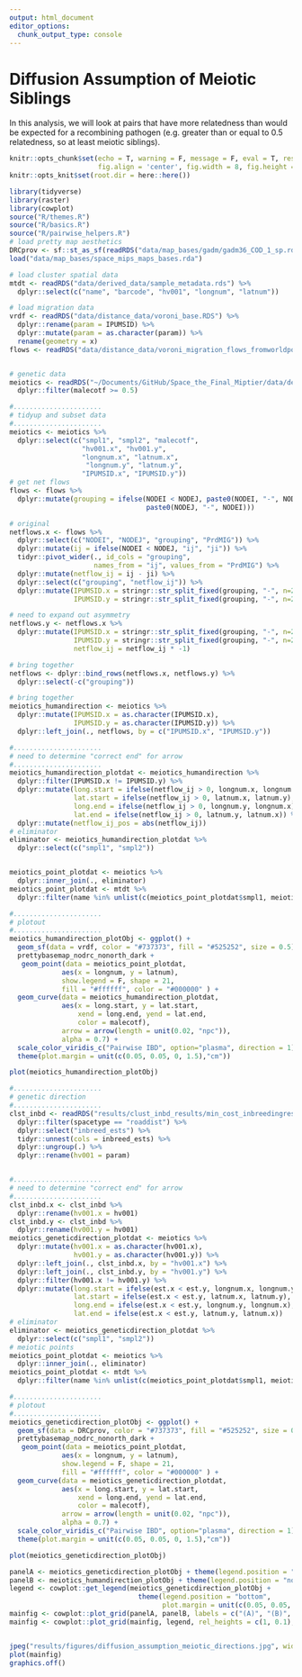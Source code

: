 ```yaml
---
output: html_document
editor_options: 
  chunk_output_type: console
---
```


# Diffusion Assumption of Meiotic Siblings
In this analysis, we will look at pairs that have more  relatedness than would be expected for a recombining pathogen (e.g. greater than or equal to 0.5 relatedness, so at least meiotic siblings).

```r
knitr::opts_chunk$set(echo = T, warning = F, message = F, eval = T, results = 'hide',
                      fig.align = 'center', fig.width = 8, fig.height = 8)
knitr::opts_knit$set(root.dir = here::here())
```

```r
library(tidyverse)
library(raster)
library(cowplot)
source("R/themes.R")
source("R/basics.R")
source("R/pairwise_helpers.R")
# load pretty map aesthetics 
DRCprov <- sf::st_as_sf(readRDS("data/map_bases/gadm/gadm36_COD_1_sp.rds"))
load("data/map_bases/space_mips_maps_bases.rda")

# load cluster spatial data
mtdt <- readRDS("data/derived_data/sample_metadata.rds") %>% 
  dplyr::select(c("name", "barcode", "hv001", "longnum", "latnum"))

# load migration data
vrdf <- readRDS("data/distance_data/voroni_base.RDS") %>%
  dplyr::rename(param = IPUMSID) %>%
  dplyr::mutate(param = as.character(param)) %>%
  rename(geometry = x)
flows <- readRDS("data/distance_data/voroni_migration_flows_fromworldpop.RDS")


# genetic data
meiotics <- readRDS("~/Documents/GitHub/Space_the_Final_Miptier/data/derived_data/bigbarcode_genetic_data/mipanalyzer.DRCibD.long.mtdt.rds") %>% 
  dplyr::filter(malecotf >= 0.5)

```

```r
#......................
# tidyup and subset data
#......................
meiotics <- meiotics %>% 
  dplyr::select(c("smpl1", "smpl2", "malecotf", 
                  "hv001.x", "hv001.y",
                  "longnum.x", "latnum.x",  
                   "longnum.y", "latnum.y",
                  "IPUMSID.x", "IPUMSID.y"))
# get net flows
flows <- flows %>% 
  dplyr::mutate(grouping = ifelse(NODEI < NODEJ, paste0(NODEI, "-", NODEJ),
                                  paste0(NODEJ, "-", NODEI))) 

# original 
netflows.x <- flows %>% 
  dplyr::select(c("NODEI", "NODEJ", "grouping", "PrdMIG")) %>% 
  dplyr::mutate(ij = ifelse(NODEI < NODEJ, "ij", "ji")) %>% 
  tidyr::pivot_wider(., id_cols = "grouping",
                     names_from = "ij", values_from = "PrdMIG") %>% 
  dplyr::mutate(netflow_ij = ij - ji) %>% 
  dplyr::select(c("grouping", "netflow_ij")) %>% 
  dplyr::mutate(IPUMSID.x = stringr::str_split_fixed(grouping, "-", n=2)[,1],
                IPUMSID.y = stringr::str_split_fixed(grouping, "-", n=2)[,2])

# need to expand out asymmetry
netflows.y <- netflows.x %>% 
  dplyr::mutate(IPUMSID.x = stringr::str_split_fixed(grouping, "-", n=2)[,2],
                IPUMSID.y = stringr::str_split_fixed(grouping, "-", n=2)[,1],
                netflow_ij = netflow_ij * -1) 

# bring together
netflows <- dplyr::bind_rows(netflows.x, netflows.y) %>% 
  dplyr::select(-c("grouping"))

# bring together 
meiotics_humandirection <- meiotics %>% 
  dplyr::mutate(IPUMSID.x = as.character(IPUMSID.x),
                IPUMSID.y = as.character(IPUMSID.y)) %>% 
  dplyr::left_join(., netflows, by = c("IPUMSID.x", "IPUMSID.y")) 

```

```r
#......................
# need to determine "correct end" for arrow
#......................
meiotics_humandirection_plotdat <- meiotics_humandirection %>% 
  dplyr::filter(IPUMSID.x != IPUMSID.y) %>% 
  dplyr::mutate(long.start = ifelse(netflow_ij > 0, longnum.x, longnum.y), # high to low
                lat.start = ifelse(netflow_ij > 0, latnum.x, latnum.y),
                long.end = ifelse(netflow_ij > 0, longnum.y, longnum.x),
                lat.end = ifelse(netflow_ij > 0, latnum.y, latnum.x)) %>% 
  dplyr::mutate(netflow_ij_pos = abs(netflow_ij))
# eliminator
eliminator <- meiotics_humandirection_plotdat %>% 
  dplyr::select(c("smpl1", "smpl2"))


meiotics_point_plotdat <- meiotics %>% 
  dplyr::inner_join(., eliminator)
meiotics_point_plotdat <- mtdt %>% 
  dplyr::filter(name %in% unlist(c(meiotics_point_plotdat$smpl1, meiotics_point_plotdat$smpl2)))

#......................
# plotout
#......................
meiotics_humandirection_plotObj <- ggplot() +
  geom_sf(data = vrdf, color = "#737373", fill = "#525252", size = 0.5) +
  prettybasemap_nodrc_nonorth_dark +
   geom_point(data = meiotics_point_plotdat,
             aes(x = longnum, y = latnum), 
             show.legend = F, shape = 21,
             fill = "#ffffff", color = "#000000" ) + 
  geom_curve(data = meiotics_humandirection_plotdat,
             aes(x = long.start, y = lat.start, 
                 xend = long.end, yend = lat.end, 
                 color = malecotf),
             arrow = arrow(length = unit(0.02, "npc")),
             alpha = 0.7) +
  scale_color_viridis_c("Pairwise IBD", option="plasma", direction = 1) + 
  theme(plot.margin = unit(c(0.05, 0.05, 0, 1.5),"cm"))

```
```r
plot(meiotics_humandirection_plotObj)
```
```r
#......................
# genetic direction
#......................
clst_inbd <- readRDS("results/clust_inbd_results/min_cost_inbreedingresults/min_cost_inbreedingresults.RDS") %>%
  dplyr::filter(spacetype == "roaddist") %>%
  dplyr::select("inbreed_ests") %>%
  tidyr::unnest(cols = inbreed_ests) %>% 
  dplyr::ungroup(.) %>%
  dplyr::rename(hv001 = param)


#......................
# need to determine "correct end" for arrow
#......................
clst_inbd.x <- clst_inbd %>% 
  dplyr::rename(hv001.x = hv001)
clst_inbd.y <- clst_inbd %>% 
  dplyr::rename(hv001.y = hv001)
meiotics_geneticdirection_plotdat <- meiotics %>% 
  dplyr::mutate(hv001.x = as.character(hv001.x),
                hv001.y = as.character(hv001.y)) %>% 
  dplyr::left_join(., clst_inbd.x, by = "hv001.x") %>% 
  dplyr::left_join(., clst_inbd.y, by = "hv001.y") %>% 
  dplyr::filter(hv001.x != hv001.y) %>% 
  dplyr::mutate(long.start = ifelse(est.x < est.y, longnum.x, longnum.y), # high diverity (low inbreeding) to low diversity
                lat.start = ifelse(est.x < est.y, latnum.x, latnum.y),
                long.end = ifelse(est.x < est.y, longnum.y, longnum.x),
                lat.end = ifelse(est.x < est.y, latnum.y, latnum.x)) 
# eliminator
eliminator <- meiotics_geneticdirection_plotdat %>% 
  dplyr::select(c("smpl1", "smpl2"))
# meiotic points
meiotics_point_plotdat <- meiotics %>% 
  dplyr::inner_join(., eliminator)
meiotics_point_plotdat <- mtdt %>% 
  dplyr::filter(name %in% unlist(c(meiotics_point_plotdat$smpl1, meiotics_point_plotdat$smpl2)))

#......................
# plotout
#......................
meiotics_geneticdirection_plotObj <- ggplot() +
  geom_sf(data = DRCprov, color = "#737373", fill = "#525252", size = 0.05) +
  prettybasemap_nodrc_nonorth_dark +
   geom_point(data = meiotics_point_plotdat,
             aes(x = longnum, y = latnum), 
             show.legend = F, shape = 21,
             fill = "#ffffff", color = "#000000" ) + 
  geom_curve(data = meiotics_geneticdirection_plotdat,
             aes(x = long.start, y = lat.start, 
                 xend = long.end, yend = lat.end, 
                 color = malecotf),
             arrow = arrow(length = unit(0.02, "npc")),
             alpha = 0.7) +
  scale_color_viridis_c("Pairwise IBD", option="plasma", direction = 1) + 
  theme(plot.margin = unit(c(0.05, 0.05, 0, 1.5),"cm"))

```
```r
plot(meiotics_geneticdirection_plotObj)
```
```r
panelA <- meiotics_geneticdirection_plotObj + theme(legend.position = "none")
panelB <- meiotics_humandirection_plotObj + theme(legend.position = "none")
legend <- cowplot::get_legend(meiotics_geneticdirection_plotObj +
                                theme(legend.position = "bottom",
                                      plot.margin = unit(c(0.05, 0.05, 0.05, 0.05),"cm")))
mainfig <- cowplot::plot_grid(panelA, panelB, labels = c("(A)", "(B)", nrow = 1))
mainfig <- cowplot::plot_grid(mainfig, legend, rel_heights = c(1, 0.1), ncol = 1)


jpeg("results/figures/diffusion_assumption_meiotic_directions.jpg", width = 11, height = 8, units = "in", res = 600)
plot(mainfig)
graphics.off()
```
